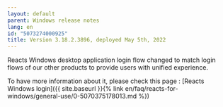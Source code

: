 ```yaml
---
layout: default
parent: Windows release notes
lang: en
id: "5073274000925"
title: Version 3.18.2.3896, deployed May 5th, 2022
---
```

Reacts Windows desktop application login flow changed to match login flows of our other products to provide users with unified experience.

To have more information about it, please check this page : [Reacts Windows login]({{ site.baseurl }}{% link en/faq/reacts-for-windows/general-use/0-5070375178013.md %})


